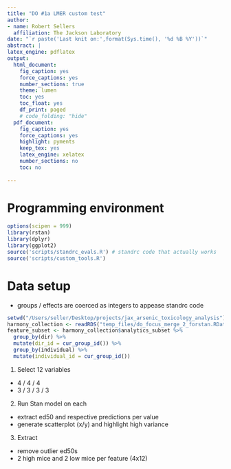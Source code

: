 ```yaml
---
title: "DO #1a LMER custom test"
author:
- name: Robert Sellers
  affiliation: The Jackson Laboratory
date: "`r paste('Last knit on:',format(Sys.time(), '%d %B %Y'))`"
abstract: |
latex_engine: pdflatex
output:
  html_document:
    fig_caption: yes
    force_captions: yes
    number_sections: true
    theme: lumen
    toc: yes
    toc_float: yes
    df_print: paged
    # code_folding: "hide"
  pdf_document:
    fig_caption: yes
    force_captions: yes
    highlight: pyments
    keep_tex: yes
    latex_engine: xelatex
    number_sections: no
    toc: no
    
---
```


# Programming environment

```r
options(scipen = 999)
library(rstan)
library(dplyr)
library(ggplot2)
source('scripts/standrc_evals.R') # standrc code that actually works
source('scripts/custom_tools.R')
```

# Data setup

- groups / effects are coerced as integers to appease standrc code

```r
setwd("/Users/seller/Desktop/projects/jax_arsenic_toxicology_analysis")
harmony_collection <- readRDS("temp_files/do_focus_merge_2_forstan.RData")
feature_subset <- harmony_collection$analytics_subset %>%
  group_by(dir) %>%
  mutate(dir_id = cur_group_id()) %>%
  group_by(individual) %>%
  mutate(individual_id = cur_group_id())
```

1. Select 12 variables
  - 4 / 4 / 4
  - 3 / 3 / 3 / 3 
  
  
  
2. Run Stan model on each
  - extract ed50 and respective predictions per value
  - generate scatterplot (x/y) and highlight high variance

3. Extract
  - remove outlier ed50s
  - 2 high mice and 2 low mice per feature (4x12)
  
